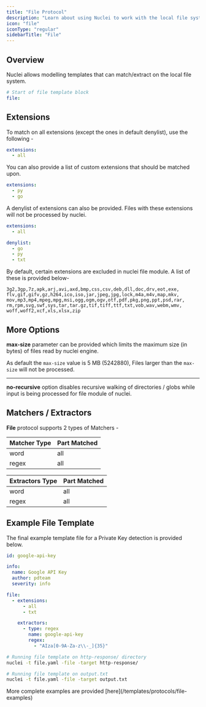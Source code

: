 ```yaml
---
title: "File Protocol"
description: "Learn about using Nuclei to work with the local file system"
icon: "file"
iconType: "regular"
sidebarTitle: "File"
---
```


## Overview

Nuclei allows modelling templates that can match/extract on the local file system.

```yaml
# Start of file template block
file:
```

## Extensions

To match on all extensions (except the ones in default denylist), use the following - 

```yaml
extensions:
  - all
```

You can also provide a list of custom extensions that should be matched upon.

```yaml
extensions:
  - py
  - go
```

A denylist of extensions can also be provided. Files with these extensions will not be processed by nuclei.

```yaml
extensions:
  - all

denylist:
  - go
  - py
  - txt
```

By default, certain extensions are excluded in nuclei file module. A list of these is provided below- 

```
3g2,3gp,7z,apk,arj,avi,axd,bmp,css,csv,deb,dll,doc,drv,eot,exe,
flv,gif,gifv,gz,h264,ico,iso,jar,jpeg,jpg,lock,m4a,m4v,map,mkv,
mov,mp3,mp4,mpeg,mpg,msi,ogg,ogm,ogv,otf,pdf,pkg,png,ppt,psd,rar,
rm,rpm,svg,swf,sys,tar,tar.gz,tif,tiff,ttf,txt,vob,wav,webm,wmv,
woff,woff2,xcf,xls,xlsx,zip
```

## More Options

**max-size** parameter can be provided which limits the maximum size (in bytes) of files read by nuclei engine.

As default the `max-size` value is 5 MB (5242880), Files larger than the `max-size` will not be processed.

-----

**no-recursive** option disables recursive walking of directories / globs while input is being processed for file module of nuclei.

## Matchers / Extractors

**File** protocol supports 2 types of Matchers -

| Matcher Type | Part Matched |
|--------------|--------------|
| word         | all          |
| regex        | all          |


| Extractors Type | Part Matched |
|-----------------|--------------|
| word            | all          |
| regex           | all          |

## **Example File Template**

The final example template file for a Private Key detection is provided below.

```yaml
id: google-api-key

info:
  name: Google API Key
  author: pdteam
  severity: info

file:
  - extensions:
      - all
      - txt

    extractors:
      - type: regex
        name: google-api-key
        regex:
          - "AIza[0-9A-Za-z\\-_]{35}"
```

```bash
# Running file template on http-response/ directory
nuclei -t file.yaml -file -target http-response/

# Running file template on output.txt
nuclei -t file.yaml -file -target output.txt
```

<Tip>
More complete examples are provided [here](/templates/protocols/file-examples)
</Tip>
